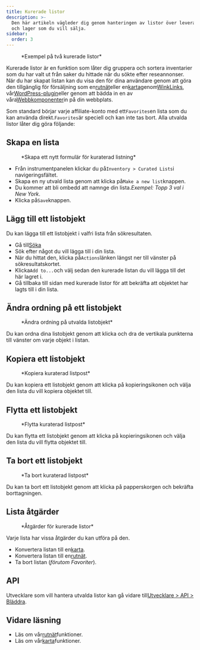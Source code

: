 ```yaml
---
title: Kurerade listor
description: >-
  Den här artikeln vägleder dig genom hanteringen av listor över leverantörer
  och lager som du vill sälja.
sidebar:
  order: 3
---
```


<figure>
  <CloudinaryImage width="700" height="225" resize="scale" quality="best" alt="Kurerade listor" src="academy/curated-lists" errorImage="noimage_opaque_nyrtl0.png" />

  <figcaption>*Exempel på två kurerade listor*</figcaption>
</figure>


Kurerade listor är en funktion som låter dig gruppera och sortera inventarier som du har valt ut från saker du hittade när du sökte efter reseannonser. När du har skapat listan kan du visa den för dina användare genom att göra den tillgänglig för försäljning som en[rutnät](/studio/grids)eller en[karta](/studio/maps)genom[WinkLinks](/link-manager/wink-links), vår[WordPress-plugin](/developers/wordpress/)eller genom att bädda in en av våra[Webbkomponenter](/developers/web-components)in på din webbplats.

Som standard börjar varje affiliate-konto med ett`Favorites`en lista som du kan använda direkt.`Favorites`är speciell och kan inte tas bort. Alla utvalda listor låter dig göra följande:

## Skapa en lista

<figure>
  <CloudinaryImage width="350" height="219" resize="scale" quality="best" alt="Skapa en kuraterad lista" src="academy/create-curated-list" errorImage="noimage_opaque_nyrtl0.png" />

  <figcaption>*Skapa ett nytt formulär för kuraterad listning*</figcaption>
</figure>


* Från instrumentpanelen klickar du på`Inventory > Curated Lists`i navigeringsfältet.
* Skapa en ny utvald lista genom att klicka på`Make a new list`knappen.
* Du kommer att bli ombedd att namnge din lista.*Exempel: Topp 3 val i New York*.
* Klicka på`Save`knappen.

## Lägg till ett listobjekt

Du kan lägga till ett listobjekt i valfri lista från sökresultaten.

* Gå till[Söka](/studio/search)
* Sök efter något du vill lägga till i din lista.
* När du hittat den, klicka på`Actions`länken längst ner till vänster på sökresultatskortet.
* Klicka`Add to...`och välj sedan den kurerade listan du vill lägga till det här lagret i.
* Gå tillbaka till sidan med kurerade listor för att bekräfta att objektet har lagts till i din lista.

## Ändra ordning på ett listobjekt

<figure>
  <CloudinaryImage width="350" height="183" resize="scale" quality="best" alt="Ändra ordning på utvalda listobjekt" src="academy/reorder-curated-list" errorImage="noimage_opaque_nyrtl0.png" />

  <figcaption>*Ändra ordning på utvalda listobjekt*</figcaption>
</figure>


Du kan ordna dina listobjekt genom att klicka och dra de vertikala punkterna till vänster om varje objekt i listan.

## Kopiera ett listobjekt

<figure>
  <CloudinaryImage width="450" height="178" resize="scale" quality="best" alt="Kopiera till kuraterad listpost" src="academy/copy-to-curated-list" errorImage="noimage_opaque_nyrtl0.png" />

  <figcaption>*Kopiera kuraterad listpost*</figcaption>
</figure>


Du kan kopiera ett listobjekt genom att klicka på kopieringsikonen och välja den lista du vill kopiera objektet till.

## Flytta ett listobjekt

<figure>
  <CloudinaryImage width="450" height="173" resize="scale" quality="best" alt="Flytta kuraterad listpost" src="academy/move-to-curated-list" errorImage="noimage_opaque_nyrtl0.png" />

  <figcaption>*Flytta kuraterad listpost*</figcaption>
</figure>


Du kan flytta ett listobjekt genom att klicka på kopieringsikonen och välja den lista du vill flytta objektet till.

## Ta bort ett listobjekt

<figure>
  <CloudinaryImage width="350" height="216" resize="scale" quality="best" alt="Ta bort kuraterad listpost" src="academy/remove-curated-list-item" errorImage="noimage_opaque_nyrtl0.png" />

  <figcaption>*Ta bort kuraterad listpost*</figcaption>
</figure>


Du kan ta bort ett listobjekt genom att klicka på papperskorgen och bekräfta borttagningen.

## Lista åtgärder

<figure>
  <CloudinaryImage width="350" height="183" resize="scale" quality="best" alt="Åtgärder för kurerade listor" src="academy/curated-list-actions" errorImage="noimage_opaque_nyrtl0.png" />

  <figcaption>*Åtgärder för kurerade listor*</figcaption>
</figure>


Varje lista har vissa åtgärder du kan utföra på den.

* Konvertera listan till en[karta](/studio/maps).
* Konvertera listan till en[rutnät](/studio/grids).
* Ta bort listan (*förutom Favoriter*).

## API

Utvecklare som vill hantera utvalda listor kan gå vidare till[Utvecklare > API > Bläddra](/developers/apis/#browse-api).

## Vidare läsning

* Läs om vår[rutnät](/studio/grids)funktioner.
* Läs om vår[karta](/studio/maps)funktioner.

